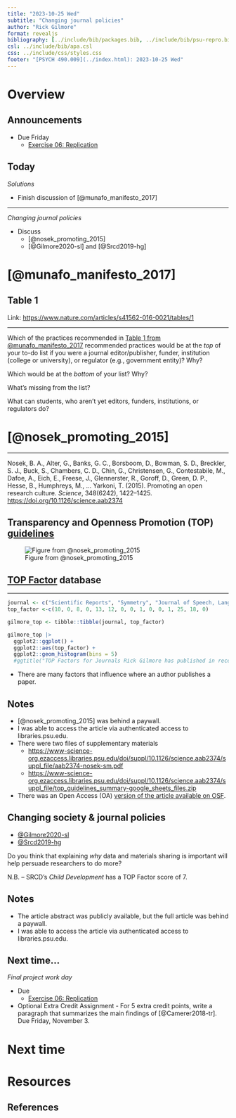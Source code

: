 ```yaml
---
title: "2023-10-25 Wed"
subtitle: "Changing journal policies"
author: "Rick Gilmore"
format: revealjs
bibliography: [../include/bib/packages.bib, ../include/bib/psu-repro.bib]
csl: ../include/bib/apa.csl
css: ../include/css/styles.css
footer: "[PSYCH 490.009](../index.html): 2023-10-25 Wed"
---
```


# Overview

## Announcements

- [Due Friday]{.orange_due}
    - [Exercise 06: Replication](exercises/ex06-replication.qmd)

## Today

*Solutions*

- Finish discussion of [@munafo_manifesto_2017]

---

*Changing journal policies*

- Discuss
    - [@nosek_promoting_2015]
    - [@Gilmore2020-sl] and [@Srcd2019-hg]
    
# [@munafo_manifesto_2017]

## Table 1

Link: <https://www.nature.com/articles/s41562-016-0021/tables/1>

---

::: {.callout-note}

Which of the practices recommended in [Table 1 from @munafo_manifesto_2017](https://www.nature.com/articles/s41562-016-0021/tables/1) recommended practices would be at the *top* of your to-do list if you were a journal editor/publisher, funder, institution (college or university), or regulator (e.g., government entity)? Why?

Which would be at the *bottom* of your list? Why?

What's missing from the list?

What can students, who aren't yet editors, funders, institutions, or regulators do?

:::

# [@nosek_promoting_2015]
    
---

Nosek, B. A., Alter, G., Banks, G. C., Borsboom, D., Bowman, S. D., Breckler, S. J., Buck, S., Chambers, C. D., Chin, G., Christensen, G., Contestabile, M., Dafoe, A., Eich, E., Freese, J., Glennerster, R., Goroff, D., Green, D. P., Hesse, B., Humphreys, M., … Yarkoni, T. (2015). Promoting an open research culture. *Science*, 348(6242), 1422–1425. <https://doi.org/10.1126/science.aab2374>

## Transparency and Openness Promotion (TOP) [guidelines](https://cos.io/top)

![Figure from @nosek_promoting_2015](https://www.science.org/cms/10.1126/science.aab2374/asset/2679c1cf-6388-48d7-9268-ca28a95a4d5c/assets/graphic/348_1422_f2.jpeg){fig-align="center"}

## [TOP Factor](https://topfactor.org/journals) database

---

```r
journal <- c("Scientific Reports", "Symmetry", "Journal of Speech, Language, and Hearing Research", "Journal of eScience Librarianship", "Infant and Child Development", "Developmental Psychology", "Computers in Electronics and Agriculture", "Journal of Motor Behavior", "Journal of Experimental Child Psychology", "Child Development Perspectives", "Advances in Intelligent Systems and Computing", "Neuropsychologia", "Advances in Methods and Practices in Psychological Science", "Nature Human Behavior", "Annals of the New York Academy of Sciences")
top_factor <-c(10, 0, 8, 0, 13, 12, 0, 0, 1, 0, 0, 1, 25, 18, 0)

gilmore_top <- tibble::tibble(journal, top_factor)

gilmore_top |>
  ggplot2::ggplot() +
  ggplot2::aes(top_factor) +
  ggplot2::geom_histogram(bins = 5)
  #ggtitle("TOP Factors for Journals Rick Gilmore has published in recently")
```

- There are many factors that influence where an author publishes a paper.

## Notes

- [@nosek_promoting_2015]  was behind a paywall.
- I was able to access the article via authenticated access to libraries.psu.edu.
- There were two files of supplementary materials
  - <https://www-science-org.ezaccess.libraries.psu.edu/doi/suppl/10.1126/science.aab2374/suppl_file/aab2374-nosek-sm.pdf>
  - <https://www-science-org.ezaccess.libraries.psu.edu/doi/suppl/10.1126/science.aab2374/suppl_file/top_guidelines_summary-google_sheets_files.zip>
- There was an Open Access (OA) [version of the article available on OSF](https://osf.io/vj54c/).

## Changing society & journal policies

- [@Gilmore2020-sl](https://doi.org/10.1111/cdep.12360)
- [@Srcd2019-hg](https://www.srcd.org/policy-scientific-integrity-transparency-and-openness)

::: {.callout-note}

Do you think that explaining *why* data and materials sharing is important will help persuade researchers to do more?

N.B. -- SRCD's *Child Development* has a TOP Factor score of 7.

:::

## Notes

- The article abstract was publicly available, but the full article was behind a paywall.
- I was able to access the article via authenticated access to libraries.psu.edu.

## Next time...

*Final project work day*

- [Due]{.orange_due}
    - [Exercise 06: Replication](exercises/ex06-replication.qmd)
- [Optional Extra Credit Assignment]{.green_assigned}
      - For 5 extra credit points, write a paragraph that summarizes the main findings of [@Camerer2018-tr]. [Due Friday, November 3]{.due_orange}.

# Next time

# Resources

## References